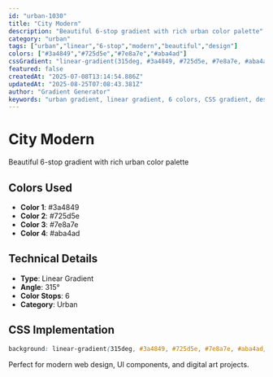 ```yaml
---
id: "urban-1030"
title: "City Modern"
description: "Beautiful 6-stop gradient with rich urban color palette"
category: "urban"
tags: ["urban","linear","6-stop","modern","beautiful","design"]
colors: ["#3a4849","#725d5e","#7e8a7e","#aba4ad"]
cssGradient: "linear-gradient(315deg, #3a4849, #725d5e, #7e8a7e, #aba4ad)"
featured: false
createdAt: "2025-07-08T13:14:54.886Z"
updatedAt: "2025-08-25T07:08:43.381Z"
author: "Gradient Generator"
keywords: "urban gradient, linear gradient, 6 colors, CSS gradient, design, #3a4849, #725d5e, #7e8a7e, #aba4ad"
---
```


# City Modern

Beautiful 6-stop gradient with rich urban color palette

## Colors Used
- **Color 1**: #3a4849
- **Color 2**: #725d5e
- **Color 3**: #7e8a7e
- **Color 4**: #aba4ad

## Technical Details
- **Type**: Linear Gradient
- **Angle**: 315°
- **Color Stops**: 6
- **Category**: Urban

## CSS Implementation
```css
background: linear-gradient(315deg, #3a4849, #725d5e, #7e8a7e, #aba4ad);
```

Perfect for modern web design, UI components, and digital art projects.
